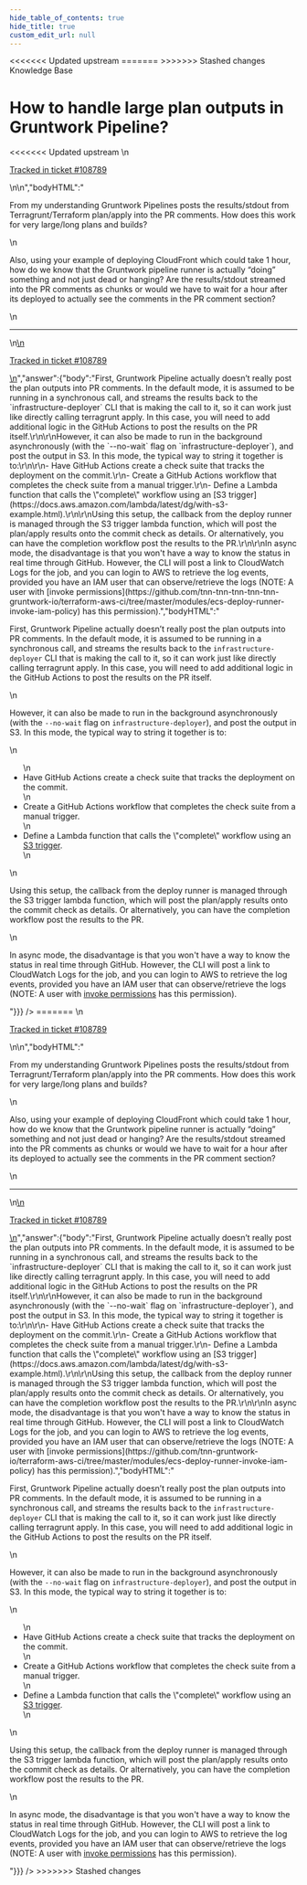 ```yaml
---
hide_table_of_contents: true
hide_title: true
custom_edit_url: null
---
```



<head>
<<<<<<< Updated upstream
  <link rel="canonical" href="https://github.com/tnn-tnn-tnn-tnn-tnn-gruntwork-io/knowledge-base/discussions/473" />
=======
  <link rel="canonical" href="https://github.com/tnn-gruntwork-io/knowledge-base/discussions/473" />
>>>>>>> Stashed changes
</head>

<CenterLayout>
<span className="searchCategory">Knowledge Base</span>
<h1>How to handle large plan outputs in Gruntwork Pipeline?</h1>
<<<<<<< Updated upstream
<GitHub discussion={{"id":"D_kwDOF8slf84AP1YF","number":473,"author":{"login":"yorinasub17"},"title":"How to handle large plan outputs in Gruntwork Pipeline?","body":"\nFrom my understanding Gruntwork Pipelines posts the results/stdout from Terragrunt/Terraform plan/apply into the PR comments. How does this work for very large/long plans and builds?\r\n\r\nAlso, using your example of deploying CloudFront which could take 1 hour, how do we know that the Gruntwork pipeline runner is actually “doing” something and not just dead or hanging? Are the results/stdout streamed into the PR comments as chunks or would we have to wait for a hour after its deployed to actually see the comments in the PR comment section?\n\n---\n\n<ins datetime=\"2022-06-16T14:47:01Z\">\n  <p><a href=\"https://support.gruntwork.io/hc/requests/108789\">Tracked in ticket #108789</a></p>\n</ins>\n","bodyHTML":"<p dir=\"auto\">From my understanding Gruntwork Pipelines posts the results/stdout from Terragrunt/Terraform plan/apply into the PR comments. How does this work for very large/long plans and builds?</p>\n<p dir=\"auto\">Also, using your example of deploying CloudFront which could take 1 hour, how do we know that the Gruntwork pipeline runner is actually “doing” something and not just dead or hanging? Are the results/stdout streamed into the PR comments as chunks or would we have to wait for a hour after its deployed to actually see the comments in the PR comment section?</p>\n<hr>\n<ins datetime=\"2022-06-16T14:47:01Z\">\n  <p dir=\"auto\"><a href=\"https://support.gruntwork.io/hc/requests/108789\" rel=\"nofollow\">Tracked in ticket #108789</a></p>\n</ins>","answer":{"body":"First, Gruntwork Pipeline actually doesn’t really post the plan outputs into PR comments. In the default mode, it is assumed to be running in a synchronous call, and streams the results back to the `infrastructure-deployer` CLI that is making the call to it, so it can work just like directly calling terragrunt apply. In this case, you will need to add additional logic in the GitHub Actions to post the results on the PR itself.\r\n\r\nHowever, it can also be made to run in the background asynchronously (with the `--no-wait` flag on `infrastructure-deployer`), and post the output in S3. In this mode, the typical way to string it together is to:\r\n\r\n- Have GitHub Actions create a check suite that tracks the deployment on the commit.\r\n- Create a GitHub Actions workflow that completes the check suite from a manual trigger.\r\n- Define a Lambda function that calls the \"complete\" workflow using an [S3 trigger](https://docs.aws.amazon.com/lambda/latest/dg/with-s3-example.html).\r\n\r\nUsing this setup, the callback from the deploy runner is managed through the S3 trigger lambda function, which will post the plan/apply results onto the commit check as details. Or alternatively, you can have the completion workflow post the results to the PR.\r\n\r\nIn async mode, the disadvantage is that you won't have a way to know the status in real time through GitHub. However, the CLI will post a link to CloudWatch Logs for the job, and you can login to AWS to retrieve the log events, provided you have an IAM user that can observe/retrieve the logs (NOTE: A user with [invoke permissions](https://github.com/tnn-tnn-tnn-tnn-tnn-gruntwork-io/terraform-aws-ci/tree/master/modules/ecs-deploy-runner-invoke-iam-policy) has this permission).","bodyHTML":"<p dir=\"auto\">First, Gruntwork Pipeline actually doesn’t really post the plan outputs into PR comments. In the default mode, it is assumed to be running in a synchronous call, and streams the results back to the <code class=\"notranslate\">infrastructure-deployer</code> CLI that is making the call to it, so it can work just like directly calling terragrunt apply. In this case, you will need to add additional logic in the GitHub Actions to post the results on the PR itself.</p>\n<p dir=\"auto\">However, it can also be made to run in the background asynchronously (with the <code class=\"notranslate\">--no-wait</code> flag on <code class=\"notranslate\">infrastructure-deployer</code>), and post the output in S3. In this mode, the typical way to string it together is to:</p>\n<ul dir=\"auto\">\n<li>Have GitHub Actions create a check suite that tracks the deployment on the commit.</li>\n<li>Create a GitHub Actions workflow that completes the check suite from a manual trigger.</li>\n<li>Define a Lambda function that calls the \"complete\" workflow using an <a href=\"https://docs.aws.amazon.com/lambda/latest/dg/with-s3-example.html\" rel=\"nofollow\">S3 trigger</a>.</li>\n</ul>\n<p dir=\"auto\">Using this setup, the callback from the deploy runner is managed through the S3 trigger lambda function, which will post the plan/apply results onto the commit check as details. Or alternatively, you can have the completion workflow post the results to the PR.</p>\n<p dir=\"auto\">In async mode, the disadvantage is that you won't have a way to know the status in real time through GitHub. However, the CLI will post a link to CloudWatch Logs for the job, and you can login to AWS to retrieve the log events, provided you have an IAM user that can observe/retrieve the logs (NOTE: A user with <a href=\"https://github.com/tnn-tnn-tnn-tnn-tnn-gruntwork-io/terraform-aws-ci/tree/master/modules/ecs-deploy-runner-invoke-iam-policy\">invoke permissions</a> has this permission).</p>"}}} />
=======
<GitHub discussion={{"id":"D_kwDOF8slf84AP1YF","number":473,"author":{"login":"yorinasub17"},"title":"How to handle large plan outputs in Gruntwork Pipeline?","body":"\nFrom my understanding Gruntwork Pipelines posts the results/stdout from Terragrunt/Terraform plan/apply into the PR comments. How does this work for very large/long plans and builds?\r\n\r\nAlso, using your example of deploying CloudFront which could take 1 hour, how do we know that the Gruntwork pipeline runner is actually “doing” something and not just dead or hanging? Are the results/stdout streamed into the PR comments as chunks or would we have to wait for a hour after its deployed to actually see the comments in the PR comment section?\n\n---\n\n<ins datetime=\"2022-06-16T14:47:01Z\">\n  <p><a href=\"https://support.gruntwork.io/hc/requests/108789\">Tracked in ticket #108789</a></p>\n</ins>\n","bodyHTML":"<p dir=\"auto\">From my understanding Gruntwork Pipelines posts the results/stdout from Terragrunt/Terraform plan/apply into the PR comments. How does this work for very large/long plans and builds?</p>\n<p dir=\"auto\">Also, using your example of deploying CloudFront which could take 1 hour, how do we know that the Gruntwork pipeline runner is actually “doing” something and not just dead or hanging? Are the results/stdout streamed into the PR comments as chunks or would we have to wait for a hour after its deployed to actually see the comments in the PR comment section?</p>\n<hr>\n<ins datetime=\"2022-06-16T14:47:01Z\">\n  <p dir=\"auto\"><a href=\"https://support.gruntwork.io/hc/requests/108789\" rel=\"nofollow\">Tracked in ticket #108789</a></p>\n</ins>","answer":{"body":"First, Gruntwork Pipeline actually doesn’t really post the plan outputs into PR comments. In the default mode, it is assumed to be running in a synchronous call, and streams the results back to the `infrastructure-deployer` CLI that is making the call to it, so it can work just like directly calling terragrunt apply. In this case, you will need to add additional logic in the GitHub Actions to post the results on the PR itself.\r\n\r\nHowever, it can also be made to run in the background asynchronously (with the `--no-wait` flag on `infrastructure-deployer`), and post the output in S3. In this mode, the typical way to string it together is to:\r\n\r\n- Have GitHub Actions create a check suite that tracks the deployment on the commit.\r\n- Create a GitHub Actions workflow that completes the check suite from a manual trigger.\r\n- Define a Lambda function that calls the \"complete\" workflow using an [S3 trigger](https://docs.aws.amazon.com/lambda/latest/dg/with-s3-example.html).\r\n\r\nUsing this setup, the callback from the deploy runner is managed through the S3 trigger lambda function, which will post the plan/apply results onto the commit check as details. Or alternatively, you can have the completion workflow post the results to the PR.\r\n\r\nIn async mode, the disadvantage is that you won't have a way to know the status in real time through GitHub. However, the CLI will post a link to CloudWatch Logs for the job, and you can login to AWS to retrieve the log events, provided you have an IAM user that can observe/retrieve the logs (NOTE: A user with [invoke permissions](https://github.com/tnn-gruntwork-io/terraform-aws-ci/tree/master/modules/ecs-deploy-runner-invoke-iam-policy) has this permission).","bodyHTML":"<p dir=\"auto\">First, Gruntwork Pipeline actually doesn’t really post the plan outputs into PR comments. In the default mode, it is assumed to be running in a synchronous call, and streams the results back to the <code class=\"notranslate\">infrastructure-deployer</code> CLI that is making the call to it, so it can work just like directly calling terragrunt apply. In this case, you will need to add additional logic in the GitHub Actions to post the results on the PR itself.</p>\n<p dir=\"auto\">However, it can also be made to run in the background asynchronously (with the <code class=\"notranslate\">--no-wait</code> flag on <code class=\"notranslate\">infrastructure-deployer</code>), and post the output in S3. In this mode, the typical way to string it together is to:</p>\n<ul dir=\"auto\">\n<li>Have GitHub Actions create a check suite that tracks the deployment on the commit.</li>\n<li>Create a GitHub Actions workflow that completes the check suite from a manual trigger.</li>\n<li>Define a Lambda function that calls the \"complete\" workflow using an <a href=\"https://docs.aws.amazon.com/lambda/latest/dg/with-s3-example.html\" rel=\"nofollow\">S3 trigger</a>.</li>\n</ul>\n<p dir=\"auto\">Using this setup, the callback from the deploy runner is managed through the S3 trigger lambda function, which will post the plan/apply results onto the commit check as details. Or alternatively, you can have the completion workflow post the results to the PR.</p>\n<p dir=\"auto\">In async mode, the disadvantage is that you won't have a way to know the status in real time through GitHub. However, the CLI will post a link to CloudWatch Logs for the job, and you can login to AWS to retrieve the log events, provided you have an IAM user that can observe/retrieve the logs (NOTE: A user with <a href=\"https://github.com/tnn-gruntwork-io/terraform-aws-ci/tree/master/modules/ecs-deploy-runner-invoke-iam-policy\">invoke permissions</a> has this permission).</p>"}}} />
>>>>>>> Stashed changes

</CenterLayout>
  

<!-- ##DOCS-SOURCER-START
{
  "sourcePlugin": "github-discussions",
  "hash": "ca3b1e7e39a4598a520577ceed7fb40b"
}
##DOCS-SOURCER-END -->
